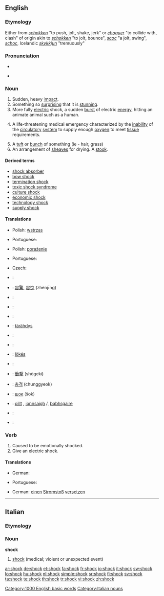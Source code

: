 ==English==
{{wikipedia}}

===Etymology===
Either from {{etyl|dum}} ''[[schokken]]'' "to push, jolt, shake, jerk" or {{etyl|frm}} ''[[choquer]]'' "to collide with, clash" of {{etyl|gem}} origin akin to {{etyl|dum}} ''[[schokken]]'' "to jolt, bounce", {{etyl|goh}} ''[[scoc]]'' "a jolt, swing", {{etyl|gmh}} ''[[schoc]]'', Icelandic ''[[skykkjun]]'' "tremuously"

===Pronunciation===
* {{IPA|/ʃɒk/}}
* {{audio|en-us-shock.ogg|Audio (US)}}
*: {{rhymes|ɒk}}

===Noun===
{{en-noun}}

# Sudden, heavy [[impact]].
# Something so [[surprising]] that it is [[stunning]].
# More fully [[electric]] shock, a sudden [[burst]] of electric [[energy]], hitting an animate animal such as a human.
# {{pathology}} A life-threatening medical emergency characterized by the [[inability]] of the [[circulatory]] [[system]] to supply enough [[oxygen]] to meet [[tissue]] requirements.
# A [[tuft]] or [[bunch]] of something (ie - hair, grass)
# An arrangement of [[sheaves]] for drying.  A [[stook]].

====Derived terms====
* [[shock absorber]]
* [[bow shock]]
* [[termination shock]]
* [[toxic shock syndrome]]
* [[culture shock]]
* [[economic shock]]
* [[technology shock]]
* [[supply shock]]

====Translations====
{{trans-top|sudden, heavy impact}}
* Polish: [[wstrząs]] {{m}}
{{trans-mid}}
* Portuguese: {{t+|pt|choque|m}}
{{trans-bottom}}

{{trans-top|sudden burst of electric energy}}
* Polish: [[porażenie]] {{n}}
{{trans-mid}}
* Portuguese: {{t+|pt|choque|m}}
{{trans-bottom}}

{{trans-top|life-threatening medical emergency}}
* Czech: {{t-|cs|šok|m}}
{{trans-mid}}
{{trans-bottom}}

{{checktrans-top}}
* {{ttbc|Arabic}}: {{Arab|[[صدمة]]}} {{IPAchar|(ʂáɖma)}} {{f}}
* {{ttbc|Chinese}}: [[震驚]], [[震惊]] (zhènjīng)
* {{ttbc|Croatian}}: {{t-|hr|šok|m}}
* {{ttbc|Dutch}}: {{t+|nl|schok}}
* {{ttbc|Estonian}}: {{t-|et|šokk}}
* {{ttbc|Finnish}}: [[tärähdys]]
* {{ttbc|French}}: {{t+|fr|choc|m}}
* {{ttbc|German}}: {{t+|de|Schock|m}}
* {{ttbc|Hungarian}}: [[lökés]]
{{trans-mid}}
* {{ttbc|Italian}}: {{t+|it|scossa|f}}
* {{ttbc|Japanese}}: [[衝撃]] (shōgeki)
* {{ttbc|Korean}}: [[충격]] (chunggyeok)
* {{ttbc|Russian}}: [[шок]] (šok) {{m}}
* {{ttbc|Scottish Gaelic}}: [[oillt]] {{f}}, [[ionnsaigh]] {{m}}/{{f}}, [[babhsgaire]] {{m}}
* {{ttbc|Spanish}}: {{t-|es|choque|m}}
* {{ttbc|Swedish}}: {{t+|sv|chock}}
{{trans-bottom}}

===Verb===
{{en-verb}}

# Caused to be emotionally shocked.
# Give an electric shock.

====Translations====
{{trans-top|caused to be emotionally shocked}}
* German: {{t-|de|schockieren}}
{{trans-mid}}
* Portuguese: {{t+|pt|chocar}}
{{trans-bottom}}

{{trans-top|give an electric shock}}
* German: [[einen]] [[Stromstoß]] [[versetzen]]
{{trans-mid}}
{{trans-bottom}}

[[Category:1000 English basic words]]

----
==Italian==

===Etymology===
{{etyl|en|it}}

===Noun===
'''shock''' {{m|inv}}

# [[#English|shock]] (medical; violent or unexpected event)

[[Category:Italian nouns]]

[[ar:shock]]
[[de:shock]]
[[et:shock]]
[[fa:shock]]
[[fr:shock]]
[[io:shock]]
[[it:shock]]
[[sw:shock]]
[[lo:shock]]
[[hu:shock]]
[[nl:shock]]
[[simple:shock]]
[[sr:shock]]
[[fi:shock]]
[[sv:shock]]
[[ta:shock]]
[[te:shock]]
[[th:shock]]
[[tr:shock]]
[[vi:shock]]
[[zh:shock]]